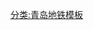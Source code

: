 {{鐵道路線|lua=1
| 模板名稱 = 青岛地铁7号线
| 名稱 = [[青岛地铁]][[青岛地铁7号线|7号线]]（在建）
| 代表色 = {{青岛地铁标志色|7}}
| 車站列表 = （接二期工程南段）-##兴国路#{{QM|1i}}~南岭站 (青岛地铁)!南岭~遵义路~瑞金路~#仙家寨#{{QM|q}}~流亭~凤岗路~小寨子~正阳中路~农业大学~沟岔~#东郭庄## -（接二期工程北段）
| 註釋 = 兴国路至东郭庄段现与1号线王家港至兴国路段以1号线的名义贯通运营。
}}<noinclude>
[[分类:青岛地铁模板]]
</noinclude>